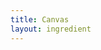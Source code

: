 ```yaml
---
title: Canvas
layout: ingredient
---
```



<Canvas
  id="burger_canvas"
  width={600}
  height={400}
  headlineFontColor="#00A298"
  buttonBackgroundColor="#00A298"
  backgroundColor="#EDF2F7"
  buttonFontColor="white"
/>
